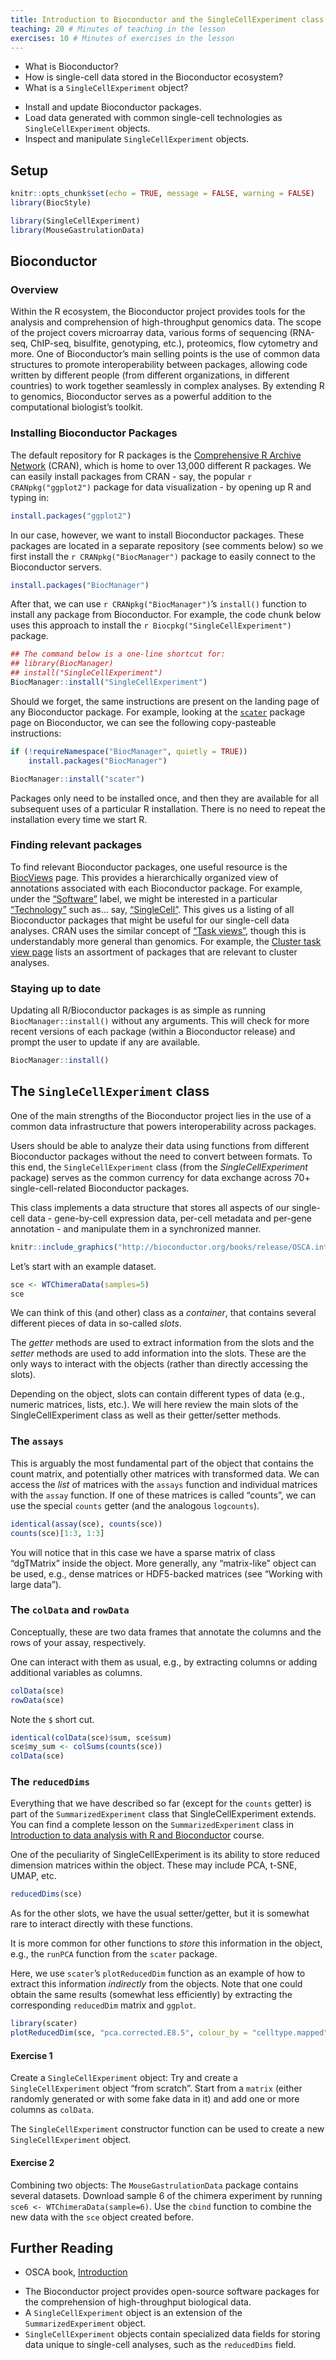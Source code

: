 ```yaml
---
title: Introduction to Bioconductor and the SingleCellExperiment class
teaching: 20 # Minutes of teaching in the lesson
exercises: 10 # Minutes of exercises in the lesson
---
```


:::::::::::::::::::::::::::::::::::::: questions 

- What is Bioconductor?
- How is single-cell data stored in the Bioconductor ecosystem?
- What is a `SingleCellExperiment` object?

::::::::::::::::::::::::::::::::::::::::::::::::

::::::::::::::::::::::::::::::::::::: objectives

- Install and update Bioconductor packages. 
- Load data generated with common single-cell technologies as `SingleCellExperiment` objects. 
- Inspect and manipulate `SingleCellExperiment` objects. 

::::::::::::::::::::::::::::::::::::::::::::::::

## Setup

```r
knitr::opts_chunk$set(echo = TRUE, message = FALSE, warning = FALSE)
library(BiocStyle)
```

```r
library(SingleCellExperiment)
library(MouseGastrulationData)
```

## Bioconductor

### Overview 

Within the R ecosystem, the Bioconductor project provides tools for the analysis and comprehension of high-throughput genomics data.
The scope of the project covers microarray data, various forms of sequencing (RNA-seq, ChIP-seq, bisulfite, genotyping, etc.), proteomics, flow cytometry and more.
One of Bioconductor's main selling points is the use of common data structures to promote interoperability between packages,
allowing code written by different people (from different organizations, in different countries) to work together seamlessly in complex analyses. 
By extending R to genomics, Bioconductor serves as a powerful addition to the computational biologist's toolkit.

### Installing Bioconductor Packages

The default repository for R packages is the [Comprehensive R Archive Network](https://cran.r-project.org/mirrors.html) (CRAN), which is home to over 13,000 different R packages. 
We can easily install packages from CRAN - say, the popular `r CRANpkg("ggplot2")` package for data visualization - by opening up R and typing in:

```r
install.packages("ggplot2")
```

In our case, however, we want to install Bioconductor packages.
These packages are located in a separate repository (see comments below) so we first install the `r CRANpkg("BiocManager")` package to easily connect to the Bioconductor servers.

```r
install.packages("BiocManager")
```

After that, we can use `r CRANpkg("BiocManager")`'s `install()` function to install any package from Bioconductor.
For example, the code chunk below uses this approach to install the `r Biocpkg("SingleCellExperiment")` package.

```r
## The command below is a one-line shortcut for:
## library(BiocManager)
## install("SingleCellExperiment")
BiocManager::install("SingleCellExperiment")
```

Should we forget, the same instructions are present on the landing page of any Bioconductor package.
For example, looking at the [`scater`](https://bioconductor.org/packages/release/bioc/html/scater.html) package page on Bioconductor, we can see the following copy-pasteable instructions:

```r
if (!requireNamespace("BiocManager", quietly = TRUE))
    install.packages("BiocManager")

BiocManager::install("scater")
```

Packages only need to be installed once, and then they are available for all subsequent uses of a particular R installation.
There is no need to repeat the installation every time we start R.

### Finding relevant packages

To find relevant Bioconductor packages, one useful resource is the [BiocViews](https://bioconductor.org/packages/release/BiocViews.html) page.
This provides a hierarchically organized view of annotations associated with each Bioconductor package.
For example, under the ["Software"](https://bioconductor.org/packages/release/BiocViews.html#___Software) label, we might be interested in a particular ["Technology"](https://bioconductor.org/packages/release/BiocViews.html#___Technology) such as... say, ["SingleCell"](https://bioconductor.org/packages/release/BiocViews.html#___SingleCell).
This gives us a listing of all Bioconductor packages that might be useful for our single-cell data analyses. 
CRAN uses the similar concept of ["Task views"](https://cran.r-project.org/web/views/), though this is understandably more general than genomics.
For example, the [Cluster task view page](https://cran.r-project.org/web/views/Cluster.html) lists an assortment of packages that are relevant to cluster analyses.

### Staying up to date

Updating all R/Bioconductor packages is as simple as running `BiocManager::install()` without any arguments.
This will check for more recent versions of each package (within a Bioconductor release) and prompt the user to update if any are available.

```r
BiocManager::install()
```

## The `SingleCellExperiment` class

One of the main strengths of the Bioconductor project lies in the use of a common data infrastructure that powers interoperability across packages. 

Users should be able to analyze their data using functions from different Bioconductor packages without the need to convert between formats. To this end, the `SingleCellExperiment` class (from the _SingleCellExperiment_ package) serves as the common currency for data exchange across 70+ single-cell-related Bioconductor packages.

This class implements a data structure that stores all aspects of our single-cell data - gene-by-cell expression data, per-cell metadata and per-gene annotation - and manipulate them in a synchronized manner.

```r
knitr::include_graphics("http://bioconductor.org/books/release/OSCA.intro/images/SingleCellExperiment.png")
```

Let's start with an example dataset.

```r
sce <- WTChimeraData(samples=5)
sce
```

We can think of this (and other) class as a _container_, that contains several different pieces of data in so-called _slots_.

The _getter_ methods are used to extract information from the slots and the _setter_ methods are used to add information into the slots. These are the only ways to interact with the objects (rather than directly accessing the slots).

Depending on the object, slots can contain different types of data (e.g., numeric matrices, lists, etc.). We will here review the main slots of the SingleCellExperiment class as well as their getter/setter methods.

### The `assays`

This is arguably the most fundamental part of the object that contains the count matrix, and potentially other matrices with transformed data. We can access the _list_ of matrices with the `assays` function and individual matrices with the `assay` function. If one of these matrices is called "counts", we can use the special `counts` getter (and the analogous `logcounts`).

```r
identical(assay(sce), counts(sce))
counts(sce)[1:3, 1:3]
```

You will notice that in this case we have a sparse matrix of class "dgTMatrix" inside the object. More generally, any "matrix-like" object can be used, e.g., dense matrices or HDF5-backed matrices (see "Working with large data").

### The `colData` and `rowData`

Conceptually, these are two data frames that annotate the columns and the rows of your assay, respectively.

One can interact with them as usual, e.g., by extracting columns or adding additional variables as columns.

```r
colData(sce)
rowData(sce)
```

Note the `$` short cut.

```r
identical(colData(sce)$sum, sce$sum)
sce$my_sum <- colSums(counts(sce))
colData(sce)
```

### The `reducedDims`

Everything that we have described so far (except for the `counts` getter) is part of the `SummarizedExperiment` class that SingleCellExperiment extends. You can find a complete lesson on the `SummarizedExperiment` class in [Introduction to data analysis with R and Bioconductor](https://carpentries-incubator.github.io/bioc-intro/60-next-steps.html) course.

One of the peculiarity of SingleCellExperiment is its ability to store reduced dimension matrices within the object. These may include PCA, t-SNE, UMAP, etc.

```r
reducedDims(sce)
```

As for the other slots, we have the usual setter/getter, but it is somewhat rare to interact directly with these functions.

It is more common for other functions to _store_ this information in the object, e.g., the `runPCA` function from the `scater` package.

Here, we use `scater`'s `plotReducedDim` function as an example of how to extract this information _indirectly_ from the objects. Note that one could obtain the same results (somewhat less efficiently) by extracting the corresponding `reducedDim` matrix and `ggplot`.

```r
library(scater)
plotReducedDim(sce, "pca.corrected.E8.5", colour_by = "celltype.mapped")
```

:::::::::::::::::::::::::::::::::: challenge

#### Exercise 1

Create a `SingleCellExperiment` object: Try and create a `SingleCellExperiment` object "from scratch". Start from a `matrix` (either randomly generated or with some fake data in it) and add one or more columns as `colData`.

:::::::::::::: hint

The `SingleCellExperiment` constructor function can be used to create a new `SingleCellExperiment` object.

:::::::::::::::::::::::

:::::::::::::::::::::::::::::::::::::::::::::

:::::::::::::::::::::::::::::::::: challenge

#### Exercise 2

Combining two objects: The `MouseGastrulationData` package contains several datasets. Download sample 6 of the chimera experiment by running `sce6 <- WTChimeraData(sample=6)`. Use the `cbind` function to combine the new data with the `sce` object created before. 

:::::::::::::::::::::::::::::::::::::::::::::

:::::::::::::: checklist

## Further Reading

* OSCA book, [Introduction](https://bioconductor.org/books/release/OSCA.intro)

::::::::::::::

::::::::::::::::::::::::::::::::::::: keypoints 

- The Bioconductor project provides open-source software packages for the comprehension of high-throughput biological data.
- A `SingleCellExperiment` object is an extension of the `SummarizedExperiment` object.
- `SingleCellExperiment` objects contain specialized data fields for storing data unique to single-cell analyses, such as the `reducedDims` field. 

::::::::::::::::::::::::::::::::::::::::::::::::


